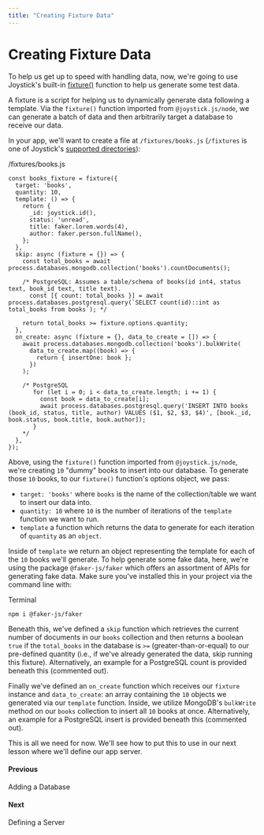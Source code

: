 ```yaml
---
title: "Creating Fixture Data"
---
```


# Creating Fixture Data

To help us get up to speed with handling data, now, we're going to use Joystick's built-in [fixture()](node/fixtures) function to help us generate some test data.

A fixture is a script for helping us to dynamically generate data following a template. Via the `fixture()` function imported from `@joystick.js/node`, we can generate a batch of data and then arbitrarily target a database to receive our data.

In your app, we'll want to create a file at `/fixtures/books.js` (`/fixtures` is one of Joystick's [supported directories](getting-started-tutorial/file-structure#directories)):

/fixtures/books.js


    const books_fixture = fixture({
      target: 'books',
      quantity: 10,
      template: () => {
        return {
          _id: joystick.id(),
          status: 'unread',
          title: faker.lorem.words(4),
          author: faker.person.fullName(),
        };
      },
      skip: async (fixture = {}) => {
        const total_books = await process.databases.mongodb.collection('books').countDocuments();

        /* PostgreSQL: Assumes a table/schema of books(id int4, status text, book_id text, title text).
          const [{ count: total_books }] = await process.databases.postgresql.query(`SELECT count(id)::int as total_books from books`); */

        return total_books >= fixture.options.quantity;
      },
      on_create: async (fixture = {}, data_to_create = []) => {
        await process.databases.mongodb.collection('books').bulkWrite(
          data_to_create.map((book) => {
            return { insertOne: book };
          })
        );

        /* PostgreSQL
           for (let i = 0; i < data_to_create.length; i += 1) {
             const book = data_to_create[i];
             await process.databases.postgresql.query('INSERT INTO books (book_id, status, title, author) VALUES ($1, $2, $3, $4)', [book._id, book.status, book.title, book.author]);
           }
        */
      },
    });


Above, using the `fixture()` function imported from `@joystick.js/node`, we're creating `10` "dummy" books to insert into our database. To generate those `10` books, to our `fixture()` function's options object, we pass:

- `target: 'books'` where `books` is the name of the collection/table we want to insert our data into.
- `quantity: 10` where `10` is the number of iterations of the `template` function we want to run.
- `template` a function which returns the data to generate for each iteration of `quantity` as an `object`.

Inside of `template` we return an object representing the template for each of the `10` books we'll generate. To help generate some fake data, here, we're using the package `@faker-js/faker` which offers an assortment of APIs for generating fake data. Make sure you've installed this in your project via the command line with:

Terminal

    npm i @faker-js/faker

Beneath this, we've defined a `skip` function which retrieves the current number of documents in our `books` collection and then returns a boolean `true` if the `total_books` in the database is `>=` (greater-than-or-equal) to our pre-defined quantity (i.e., if we've already generated the data, skip running this fixture). Alternatively, an example for a PostgreSQL count is provided beneath this (commented out).

Finally we've defined an `on_create` function which receives our `fixture` instance and `data_to_create`: an array containing the `10` objects we generated via our `template` function. Inside, we utilize MongoDB's `bulkWrite` method on our `books` collection to insert all `10` books at once. Alternatively, an example for a PostgreSQL insert is provided beneath this (commented out).

This is all we need for now. We'll see how to put this to use in our next lesson where we'll define our app server.

[](getting-started-tutorial/adding-a-database)

#### Previous

Adding a Database

[](getting-started-tutorial/defining-a-server)

#### Next

Defining a Server
